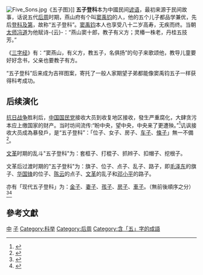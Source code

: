 [[File:Five_Sons.jpg|thumb]]《五子图》]]
'''五子登科'''本为中國民间[[谚语|谚语]]，最初来源于民间故事，话说五代[[后周|后周]]时期，燕山府有个叫[[窦禹钧|窦禹钧]]的人，他的五个儿子都品学兼优，先后[[登科|登科]][[及第|及第]]，故称“五子登科”。[[窦禹钧|窦禹钧]]本人也享受八十二岁高寿，无疾而终。当朝[[太师|太师]][[冯道|冯道]]为他赋诗-{云}-：“燕山窦十郎，教子有义方；灵椿一株老，丹桂五技芳。”

《[[三字经|三字经]]》有：“窦燕山，有义方，教五子，名俱扬”的句子来歌颂他，教导儿童要好好念书，父亲也要教子有方。

“五子登科”后来成为吉祥图案，寄托了一般人家期望子弟都能像窦禹钧五子一样获得科考成功。

==后续演化==

[[抗日战争|抗日战争]]胜利后，[[中国国民党|中国国民党]]接收大员到收复地区接收，發生严重腐化，大肆贪污本应上缴国家的财产。当时坊间流传:“盼中央，望中央，中央来了更遭殃。”<ref>{{cite web|url=http://news.xinhuanet.com/politics/2009-08/11/content_11860914.htm|title=抗战胜利后民国官场的腐败：“接收大员”？“劫收大员”？|accessdate=2009年8月11日|publisher=新华网|archive-date=2014年12月17日|archive-url=https://web.archive.org/web/20141217203509/http://news.xinhuanet.com/politics/2009-08/11/content_11860914.htm|dead-url=no}}</ref>讥讽接收大员成為暴發戶，是“五子登科”：「位子、女子、房子、[[汽車|车子]]、[[金條|條子]]」無一不備<ref>{{cite book |author=漆高儒 |title=《蔣經國的一生》 |location=台北 |publisher=傳記文學出版社 |pages=65 |isbn=9578506074 }}</ref>。

[[文革|文革]]时期的乱斗"五子登科"为：套框子、打棍子、抓辫子、扣帽子、挖根子。{{fact}}

文革后过渡时期的"五子登科"为：旗子、位子、点子、乱子、路子，即[[毛泽东|毛泽东]]的旗子、[[华国锋|华国锋]]的位子、[[陈云|陈云]]的点子、[[文革|文革]]的乱子和[[邓小平|邓小平]]的路子。{{fact}}

亦有「现代五子登科」为：[[錢|金子]]、[[妻子|妻子]]、[[孩子|孩子]]、[[房子|房子]]、[[車子|車子]]。（無前後順序之分）<ref>{{cite news|url=https://house.ettoday.net/news/2102919|title=年薪120萬夫妻「房貸＋養1孩」每月剩1.6萬　代書精算：靠這可翻身|date=2021年11月12日|publisher=ETToday|quote=已經有妻子、車子及銀子的陳先生發現，他若買了房子後，根本養不起小孩，就無法「五子登科」了。|accessdate=2021年12月7日|archive-date=2021年12月7日|archive-url=https://web.archive.org/web/20211207065240/https://house.ettoday.net/news/2102919}}</ref><ref>{{cite news|url=https://news.tvbs.com.tw/ttalk/detail/life/14161|title=過去是五子登科　現在流行三拋世代|date=2018年10月22日|publisher=TVBS|author=皮諾丘|quote=一個成功的男人，在過去的定義是要「五子登科」，所謂的五子指的是妻子、孩子、房子、銀子(存款)、車子，筆者有幸在30歲那一年就達成了五子登科的成就|accessdate=2021年12月7日|archive-date=2021年12月7日|archive-url=https://web.archive.org/web/20211207065238/https://news.tvbs.com.tw/ttalk/detail/life/14161}}</ref>

==參考文獻==
{{Commonscat|Five sons passing the imperial examination}}
<div class="references-small">
<references>{{reflist}}</references>
</div>
{{第二次国共内战}}
[[Category:諺語|中]]
[[Category:舊詞新用|子]]
[[Category:科举|Category:科举]]
[[Category:后周|Category:后周]]
[[Category:含「五」字的成語|Category:含「五」字的成語]]